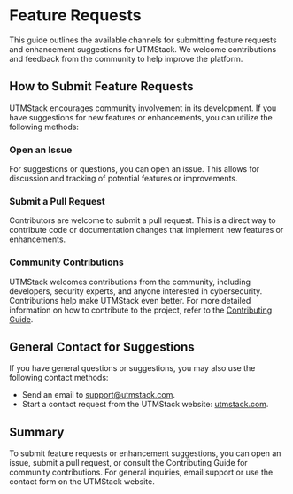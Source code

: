 # Feature Requests

This guide outlines the available channels for submitting feature requests and enhancement suggestions for UTMStack. We welcome contributions and feedback from the community to help improve the platform.

## How to Submit Feature Requests

UTMStack encourages community involvement in its development. If you have suggestions for new features or enhancements, you can utilize the following methods:

### Open an Issue
For suggestions or questions, you can open an issue. This allows for discussion and tracking of potential features or improvements.

### Submit a Pull Request
Contributors are welcome to submit a pull request. This is a direct way to contribute code or documentation changes that implement new features or enhancements.

### Community Contributions
UTMStack welcomes contributions from the community, including developers, security experts, and anyone interested in cybersecurity. Contributions help make UTMStack even better. For more detailed information on how to contribute to the project, refer to the [Contributing Guide](CONTRIBUTING.md).

## General Contact for Suggestions
If you have general questions or suggestions, you may also use the following contact methods:

*   Send an email to support@utmstack.com.
*   Start a contact request from the UTMStack website: [utmstack.com](https://utmstack.com).

## Summary
To submit feature requests or enhancement suggestions, you can open an issue, submit a pull request, or consult the Contributing Guide for community contributions. For general inquiries, email support or use the contact form on the UTMStack website.